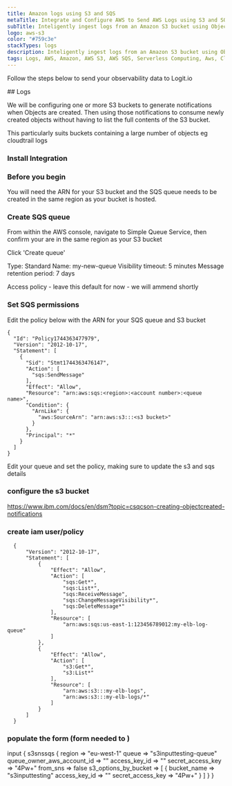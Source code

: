 ```yaml
---
title: Amazon logs using S3 and SQS
metaTitle: Integrate and Configure AWS to Send AWS Logs using S3 and SQS
subTitle: Inteligently ingest logs from an Amazon S3 bucket using ObjectCreated notifications to your Stack 
logo: aws-s3
color: "#759c3e"
stackTypes: logs
description: Inteligently ingest logs from an Amazon S3 bucket using ObjectCreated notifications to your Stack using the instructions below and begin analysing your data with ELK
tags: Logs, AWS, Amazon, AWS S3, AWS SQS, Serverless Computing, Aws, CloudTrail
---
```


Follow the steps below to send your observability data to Logit.io

<Steps>
  ## Logs
  
  We will be configuring one or more S3 buckets to generate notifications when Objects are created.
  Then using those notifications to consume newly created objects without having to list the full contents of the S3 bucket.
  
  This particularly suits buckets containing a large number of objects eg cloudtrail logs
  
  ### Install Integration

  <InstallIntegration/>
  
  ### Before you begin
  
  You will need the ARN for your S3 bucket and the SQS queue needs to be created in the same region as your bucket is hosted.
  
  ### Create SQS queue
  
  From within the AWS console, navigate to Simple Queue Service, then confirm your are in the same region as your S3 bucket
  
  Click 'Create queue'
  
  Type: Standard
  Name: my-new-queue
  Visibility timeout: 5 minutes 
  Message retention period: 7 days
  
  Access policy - leave this default for now - we will ammend shortly
  
  ### Set SQS permissions
  
  Edit the policy below with the ARN for your SQS queue and S3 bucket
  
  ```
  {
    "Id": "Policy1744363477979",
    "Version": "2012-10-17",
    "Statement": [
      {
        "Sid": "Stmt1744363476147",
        "Action": [
          "sqs:SendMessage"
        ],
        "Effect": "Allow",
        "Resource": "arn:aws:sqs:<region>:<account number>:<queue name>",
        "Condition": {
          "ArnLike": {
            "aws:SourceArn": "arn:aws:s3:::<s3 bucket>"
          }
        },
        "Principal": "*"
      }
    ]
  }
  ```
  
  Edit your queue and set the policy, making sure to update the s3 and sqs details


### configure the s3 bucket
https://www.ibm.com/docs/en/dsm?topic=csqcson-creating-objectcreated-notifications

### create iam user/policy

```
  {
      "Version": "2012-10-17",
      "Statement": [
          {
              "Effect": "Allow",
              "Action": [
                  "sqs:Get*",
                  "sqs:List*",
                  "sqs:ReceiveMessage",
                  "sqs:ChangeMessageVisibility*",
                  "sqs:DeleteMessage*"
              ],
              "Resource": [
                  "arn:aws:sqs:us-east-1:123456789012:my-elb-log-queue"
              ]
          },
          {
              "Effect": "Allow",
              "Action": [
                  "s3:Get*",
                  "s3:List*"
              ],
              "Resource": [
                  "arn:aws:s3:::my-elb-logs",
                  "arn:aws:s3:::my-elb-logs/*"
              ]
          }
      ]
  }
```

### populate the form (form needed to )


input {
  s3snssqs {
    region => "eu-west-1"
    queue => "s3inputtesting-queue"
    queue_owner_aws_account_id => ""
    access_key_id => ""
    secret_access_key => "4Pw+"
    from_sns => false
    s3_options_by_bucket => [
      {
        bucket_name => "s3inputtesting"
        access_key_id => ""
        secret_access_key => "4Pw+"
      }
    ]
  }
}

</Steps>

